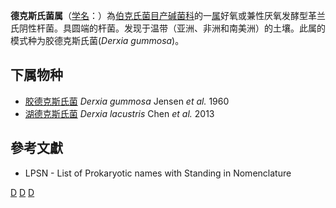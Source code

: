 {{Automatic taxobox
| taxon = Derxia
| authority = Jensen ''et al.''，1960
| type species = 胶德克斯氏菌<br>''Derxia gummosa''
| type species authority = Jensen ''et al.'', 1960
}}
'''德克斯氏菌属'''（[[学名|学名]]：{{lang|la|''Derxia''}}）為[[伯克氏菌目|伯克氏菌目]][[产碱菌科|产碱菌科]]的一[[属|属]]好氧或兼性厌氧发酵型革兰氏阴性杆菌。具圆端的杆菌。发现于温带（亚洲、非洲和南美洲）的土壤。此属的模式种为胶德克斯氏菌(''Derxia gummosa'')。

==下属物种==
* [[胶德克斯氏菌|胶德克斯氏菌]] ''Derxia gummosa'' Jensen ''et al.'' 1960
* [[湖德克斯氏菌|湖德克斯氏菌]] ''Derxia lacustris'' Chen ''et al.'' 2013

==參考文獻==
{{reflist}}
* LPSN - List of Prokaryotic names with Standing in Nomenclature

{{taxonbar}}

[[Category:革兰氏阴性菌|D]]
[[Category:_产碱菌科|D]]
[[Category:1960年描述的分类群|D]]